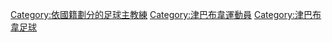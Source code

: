 [[Category:依國籍劃分的足球主教練|Category:依國籍劃分的足球主教練]]
[[Category:津巴布韋運動員|Category:津巴布韋運動員]]
[[Category:津巴布韋足球|Category:津巴布韋足球]]
